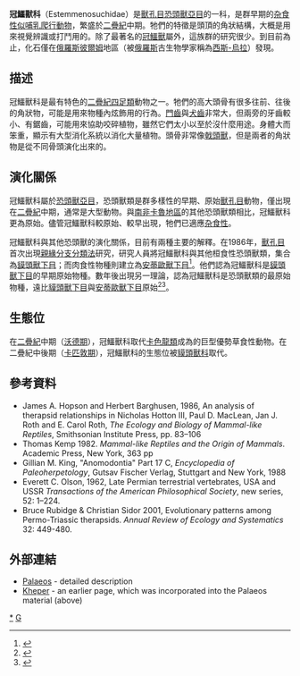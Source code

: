 {{Automatic taxobox
| taxon = Estemmenosuchidae
| authority = Tchudinov, 1960
| status = fossil
| fossil_range = {{fossil_range|沃德期}}
| image = Estemmenosuchus mirabilis.jpg
| image_caption = [[冠鱷獸|冠鱷獸]]的重建圖
| subdivision_ranks = [[屬|屬]]
| subdivision = 
*[[冠鱷獸屬|冠鱷獸屬]] ''Estemmenosuchus''
*''Molybdopygus''
*?[[副緩龍屬|副緩龍屬]] ''Parabradysaurus''
}}

'''冠鱷獸科'''（Estemmenosuchidae）是[[獸孔目|獸孔目]][[恐頭獸亞目|恐頭獸亞目]]的一科，是群早期的[[杂食性|杂食性]][[似哺乳爬行動物|似哺乳爬行動物]]，繁盛於[[二疊紀|二疊紀]]中期。牠們的特徵是頭頂的角狀結構，大概是用來視覺辨識或打鬥用的。除了最著名的[[冠鱷獸|冠鱷獸]]屬外，這族群的研究很少。到目前為止，化石僅在[[俄羅斯|俄羅斯]][[彼爾姆|彼爾姆]]地區（被[[俄羅斯|俄羅斯]]古生物學家稱為[[西斯-烏拉|西斯-烏拉]]）發現。

==描述==
冠鱷獸科是最有特色的[[二疊紀|二疊紀]][[四足類|四足類]]動物之一。牠們的高大頭骨有很多往前、往後的角狀物，可能是用來物種內炫飾用的行為。[[門齒|門齒]]與[[犬齒|犬齒]]非常大，但兩旁的牙齒較小、有鋸齒，可能用來協助咬碎植物，雖然它們太小以至於沒什麼用途。身體大而笨重，顯示有大型消化系統以消化大量植物。頭骨非常像[[戟頭獸|戟頭獸]]，但是兩者的角狀物是從不同骨頭演化出來的。

==演化關係==
冠鱷獸科屬於[[恐頭獸亞目|恐頭獸亞目]]，恐頭獸類是群多樣性的早期、原始[[獸孔目|獸孔目]]動物，僅出現在[[二疊紀|二疊紀]]中期，通常是大型動物。與[[南非|南非]][[卡魯地區|卡魯地區]]的其他恐頭獸類相比，冠鱷獸科更為原始。儘管冠鱷獸科較原始、較早出現，牠們已適應[[杂食性|杂食性]]。

冠鱷獸科與其他恐頭獸的演化關係，目前有兩種主要的解釋。在1986年，[[獸孔目|獸孔目]]首次出現[[親緣分支分類法|親緣分支分類法]]研究，研究人員將冠鱷獸科與其他桓食性恐頭獸類，集合為[[貘頭獸下目|貘頭獸下目]]；而肉食性物種則建立為[[安蒂歐獸下目|安蒂歐獸下目]]<ref name=HB86>{{cite book |last=Hopson |first=J. A. |coauthors=and Barghusen, H. |year=1986 |chapter=An analysis of therapsid relationships |title=The Ecology and Biology of Mammal-like Reptiles |editors=N. Hotton, III, P. D. MacLean, J. J. Roth, and E. C. Roth (eds.) |publisher=Smithsonian Institution Press |pages= 83-106}}</ref>。他們認為冠鱷獸科是[[貘頭獸下目|貘頭獸下目]]的早期原始物種。數年後出現另一理論，認為冠鱷獸科是恐頭獸類的最原始物種，遠比[[貘頭獸下目|貘頭獸下目]]與[[安蒂歐獸下目|安蒂歐獸下目]]原始<ref name=KTS82>{{cite book |last=Kemp |first=T. S. |year=1982 |title=Mammal-like Reptiles and the Origin of Mammals |publisher=Academic Press |location=New York |pages=363pp.}}</ref><ref name=KGM88>{{cite book |last=King |first=G. M. |year=1988 |chapter=Anomodontia |title=Encyclopedia of Paleoherpetology |volume=Part 17 C |publisher=Gutsav Fischer Verlag |location=Stuttgart and New York}}</ref>。

==生態位==
在[[二疊紀|二疊紀]]中期（[[沃德期|沃德期]]），冠鱷獸科取代[[卡色龍類|卡色龍類]]成為的巨型優勢草食性動物。在二疊紀中後期（[[卡匹敦期|卡匹敦期]]），冠鱷獸科的生態位被[[貘頭獸科|貘頭獸科]]取代。

==參考資料==
<div class="references-small">
<references></references>
* James A. Hopson and Herbert Barghusen, 1986, An analysis of therapsid relationships in Nicholas Hotton III, Paul D. MacLean, Jan J. Roth and E. Carol Roth, ''The Ecology and Biology of Mammal-like Reptiles'', Smithsonian Institute Press, pp. 83–106
* Thomas Kemp 1982. ''Mammal-like Reptiles and the Origin of Mammals''. Academic Press, New York, 363 pp 
* Gillian M. King, "Anomodontia" Part 17 C, ''Encyclopedia of Paleoherpetology'', Gutsav Fischer Verlag, Stuttgart and New York, 1988 
* Everett C. Olson, 1962, Late Permian terrestrial vertebrates, USA and USSR ''Transactions of the American Philosophical Society'', new series, 52: 1–224.
* Bruce Rubidge & Christian Sidor  2001, Evolutionary patterns among Permo-Triassic therapsids. ''Annual Review of Ecology and Systematics'' 32: 449-480.
</div>

==外部連結==
* [https://web.archive.org/web/20060625024911/http://palaeos.com/Vertebrates/Units/400Therapsida/300.html Palaeos] - detailed description
* [http://www.kheper.net/evolution/therapsida/Estemmenosuchidae.html Kheper] {{Wayback|url=http://www.kheper.net/evolution/therapsida/Estemmenosuchidae.html |date=20160303233029 }} - an earlier page, which was incorporated into the Palaeos material (above)
{{獸孔目|E.}}
{{Taxonbar|from=Q839455}}

[[Category:恐頭獸亞目|*]]
[[Category:1960年描述的分类群|G]]